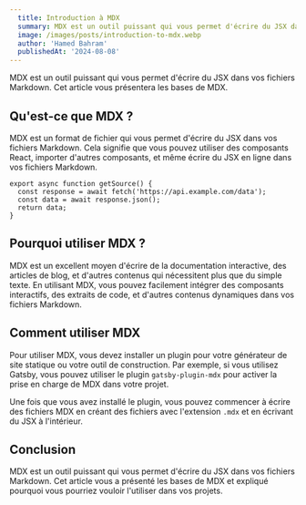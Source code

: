 ```yaml
---
  title: Introduction à MDX
  summary: MDX est un outil puissant qui vous permet d'écrire du JSX dans vos fichiers Markdown. Cet article vous présentera les bases de MDX.
  image: /images/posts/introduction-to-mdx.webp
  author: 'Hamed Bahram'
  publishedAt: '2024-08-08'
---
```


MDX est un outil puissant qui vous permet d'écrire du JSX dans vos fichiers
Markdown. Cet article vous présentera les bases de MDX.

## Qu'est-ce que MDX ?

MDX est un format de fichier qui vous permet d'écrire du JSX dans vos fichiers
Markdown. Cela signifie que vous pouvez utiliser des composants React, importer
d'autres composants, et même écrire du JSX en ligne dans vos fichiers Markdown.

```
export async function getSource() {
  const response = await fetch('https://api.example.com/data');
  const data = await response.json();
  return data;
}
```

## Pourquoi utiliser MDX ?

MDX est un excellent moyen d'écrire de la documentation interactive, des
articles de blog, et d'autres contenus qui nécessitent plus que du simple texte.
En utilisant MDX, vous pouvez facilement intégrer des composants interactifs,
des extraits de code, et d'autres contenus dynamiques dans vos fichiers
Markdown.

<Counter />

## Comment utiliser MDX

Pour utiliser MDX, vous devez installer un plugin pour votre générateur de site
statique ou votre outil de construction. Par exemple, si vous utilisez Gatsby,
vous pouvez utiliser le plugin `gatsby-plugin-mdx` pour activer la prise en
charge de MDX dans votre projet.

Une fois que vous avez installé le plugin, vous pouvez commencer à écrire des
fichiers MDX en créant des fichiers avec l'extension `.mdx` et en écrivant du
JSX à l'intérieur.

## Conclusion

MDX est un outil puissant qui vous permet d'écrire du JSX dans vos fichiers
Markdown. Cet article vous a présenté les bases de MDX et expliqué pourquoi vous
pourriez vouloir l'utiliser dans vos projets.
